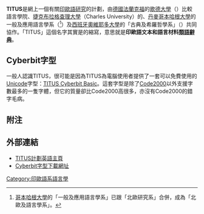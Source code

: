 '''TITUS'''是網上一個有關[[印歐語|印歐語]][[研究|研究]]的計劃，由[[德國|德國]][[法蘭克福|法蘭克福]]的[[歌德大學|歌德大學]]（{{lang|de|Johann Wolfgang Goethe-Universität, Frankfurt am Main}}）比較語言學院、[[捷克|捷克]][[布拉格|布拉格]][[查理大學|查理大學]]（Charles University）的{{lang|cs|Ústav starého Predního východu}}、[[丹麥|丹麥]][[哥本哈根大學|哥本哈根大學]]的一般及應用語言學系（{{lang|da|Institut for Almen og Anvendt Sprogvidenskab}}<ref>[[哥本哈根大學|哥本哈根大學]]的「一般及應用語言學系」已跟「北歐研究系」合併，成為「北歐及語言學系」。</ref>）及[[西班牙|西班牙]][[奧維耶多大學|奧維耶多大學]]的「古典及希羅哲學系」（{{lang|es|Departamento de Filología Clásica y Románica (Filología Griega)}}）共同協作。「TITUS」這個名字其實是{{lang|de|'''T'''hesaurus '''I'''ndogermanischer '''T'''ext- '''u'''nd '''S'''prachmaterialien}}的縮寫，意思就是'''印歐語文本和語言材料[[類語辭典|類語辭典]]'''。

== Cyberbit字型 ==
一般人認識TITUS，很可能是因為TITUS為電腦使用者提供了一套可以免費使用的[[Unicode|Unicode]]字型：[[Bitstream_Cyberbit|TITUS Cyberbit Basic]]。這套字型是除了[[Code2000|Code2000]]以外支援字數最多的一隻字體，但它的質量卻比Code2000高很多，亦沒有Code2000的錯字毛病。

== 附注 ==
<references />

== 外部連結 ==
*[http://titus.uni-frankfurt.de/indexe.htm TITUS計劃英語主頁]{{Wayback|url=http://titus.uni-frankfurt.de/indexe.htm |date=20070403191401 }}
*[https://web.archive.org/web/20070709125721/http://titus.fkidg1.uni-frankfurt.de/unicode/tituut.asp Cyberbit字型下載網址]

[[Category:印歐語系語言學|Category:印歐語系語言學]]